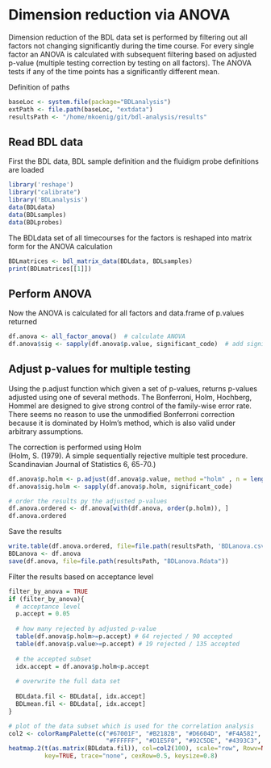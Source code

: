 <!--
%\VignetteEngine{knitr}
%\VignetteIndexEntry{BDL ANOVA}
-->
# Dimension reduction via ANOVA
Dimension reduction of the BDL data set is performed by filtering out all factors not changing significantly during the time course. For every single factor an ANOVA is calculated with subsequent filtering based on adjusted p-value (multiple testing correction by testing on all factors). The ANOVA tests if any of the time points has a significantly different mean.

Definition of paths
```r
baseLoc <- system.file(package="BDLanalysis")
extPath <- file.path(baseLoc, "extdata")
resultsPath <- "/home/mkoenig/git/bdl-analysis/results"
```

## Read BDL data
First the BDL data, BDL sample definition and the fluidigm probe definitions are loaded
```r
library('reshape')
library("calibrate")
library('BDLanalysis')
data(BDLdata)
data(BDLsamples)
data(BDLprobes)
```

The BDLdata set of all timecourses for the factors is reshaped into matrix form for the ANOVA calculation
```r
BDLmatrices <- bdl_matrix_data(BDLdata, BDLsamples)
print(BDLmatrices[[1]])
```

## Perform ANOVA
Now the ANOVA is calculated for all factors and data.frame of p.values returned
```r
df.anova <- all_factor_anova()  # calculate ANOVA
df.anova$sig <- sapply(df.anova$p.value, significant_code)  # add significant codes
```


## Adjust p-values for multiple testing
Using the p.adjust function which given a set of p-values, returns p-values adjusted using one of several methods. The Bonferroni, Holm, Hochberg, Hommel are designed to give strong control of the family-wise error rate. There seems no reason to use the unmodified Bonferroni correction because it is dominated by Holm's method, which is also valid under arbitrary assumptions.

The correction is performed using Holm  
(Holm, S. (1979). A simple sequentially rejective multiple test procedure. Scandinavian Journal of Statistics 6, 65-70.)
```r
df.anova$p.holm <- p.adjust(df.anova$p.value, method ="holm" , n = length(df.anova$p.value))
df.anova$sig.holm <- sapply(df.anova$p.holm, significant_code) 

# order the results py the adjusted p-values
df.anova.ordered <- df.anova[with(df.anova, order(p.holm)), ]
df.anova.ordered
```
Save the results
``` r
write.table(df.anova.ordered, file=file.path(resultsPath, 'BDLanova.csv'), sep="\t", quote=FALSE)
BDLanova <- df.anova
save(df.anova, file=file.path(resultsPath, "BDLanova.Rdata"))
```


Filter the results based on acceptance level
``` r
filter_by_anova = TRUE
if (filter_by_anova){
  # acceptance level
  p.accept = 0.05
  
  # how many rejected by adjusted p-value
  table(df.anova$p.holm>=p.accept) # 64 rejected / 90 accepted
  table(df.anova$p.value>=p.accept) # 19 rejected / 135 accepted
  
  # the accepted subset
  idx.accept = df.anova$p.holm<p.accept
  
  # overwrite the full data set
  
  BDLdata.fil <- BDLdata[, idx.accept]
  BDLmean.fil <- BDLdata[, idx.accept]
}
```

``` r
# plot of the data subset which is used for the correlation analysis
col2 <- colorRampPalette(c("#67001F", "#B2182B", "#D6604D", "#F4A582", "#FDDBC7",
                           "#FFFFFF", "#D1E5F0", "#92C5DE", "#4393C3", "#2166AC", "#053061")) 
heatmap.2(t(as.matrix(BDLdata.fil)), col=col2(100), scale="row", Rowv=NULL, Colv=NULL,
          key=TRUE, trace="none", cexRow=0.5, keysize=0.8)
```